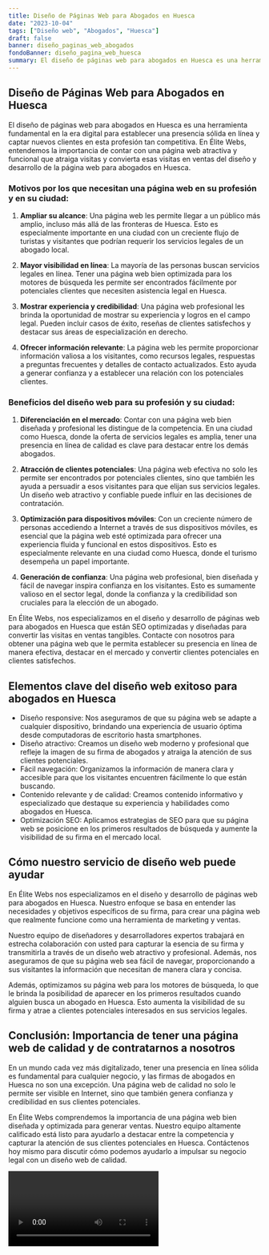 ```yaml
---
title: Diseño de Páginas Web para Abogados en Huesca
date: "2023-10-04"
tags: ["Diseño web", "Abogados", "Huesca"]
draft: false
banner: diseño_paginas_web_abogados
fondoBanner: diseño_pagina_web_huesca
summary: El diseño de páginas web para abogados en Huesca es una herramienta fundamental en la era digital para establecer una presencia sólida en línea y captar nuevos clientes en esta profesión tan competitiva. En Élite Webs, entendemos la importancia de contar con una página web atractiva y funcional que atraiga visitas y convierta esas visitas en ventas del diseño y desarrollo de la página web para abogados en Huesca.
---
```



## Diseño de Páginas Web para Abogados en Huesca

El diseño de páginas web para abogados en Huesca es una herramienta fundamental en la era digital para establecer una presencia sólida en línea y captar nuevos clientes en esta profesión tan competitiva. En Élite Webs, entendemos la importancia de contar con una página web atractiva y funcional que atraiga visitas y convierta esas visitas en ventas del diseño y desarrollo de la página web para abogados en Huesca.

### Motivos por los que necesitan una página web en su profesión y en su ciudad:

1. **Ampliar su alcance**: Una página web les permite llegar a un público más amplio, incluso más allá de las fronteras de Huesca. Esto es especialmente importante en una ciudad con un creciente flujo de turistas y visitantes que podrían requerir los servicios legales de un abogado local.

2. **Mayor visibilidad en línea**: La mayoría de las personas buscan servicios legales en línea. Tener una página web bien optimizada para los motores de búsqueda les permite ser encontrados fácilmente por potenciales clientes que necesiten asistencia legal en Huesca.

3. **Mostrar experiencia y credibilidad**: Una página web profesional les brinda la oportunidad de mostrar su experiencia y logros en el campo legal. Pueden incluir casos de éxito, reseñas de clientes satisfechos y destacar sus áreas de especialización en derecho.

4. **Ofrecer información relevante**: La página web les permite proporcionar información valiosa a los visitantes, como recursos legales, respuestas a preguntas frecuentes y detalles de contacto actualizados. Esto ayuda a generar confianza y a establecer una relación con los potenciales clientes.

### Beneficios del diseño web para su profesión y su ciudad:

1. **Diferenciación en el mercado**: Contar con una página web bien diseñada y profesional les distingue de la competencia. En una ciudad como Huesca, donde la oferta de servicios legales es amplia, tener una presencia en línea de calidad es clave para destacar entre los demás abogados.

2. **Atracción de clientes potenciales**: Una página web efectiva no solo les permite ser encontrados por potenciales clientes, sino que también les ayuda a persuadir a esos visitantes para que elijan sus servicios legales. Un diseño web atractivo y confiable puede influir en las decisiones de contratación.

3. **Optimización para dispositivos móviles**: Con un creciente número de personas accediendo a Internet a través de sus dispositivos móviles, es esencial que la página web esté optimizada para ofrecer una experiencia fluida y funcional en estos dispositivos. Esto es especialmente relevante en una ciudad como Huesca, donde el turismo desempeña un papel importante.

4. **Generación de confianza**: Una página web profesional, bien diseñada y fácil de navegar inspira confianza en los visitantes. Esto es sumamente valioso en el sector legal, donde la confianza y la credibilidad son cruciales para la elección de un abogado.

En Élite Webs, nos especializamos en el diseño y desarrollo de páginas web para abogados en Huesca que están SEO optimizadas y diseñadas para convertir las visitas en ventas tangibles. Contacte con nosotros para obtener una página web que le permita establecer su presencia en línea de manera efectiva, destacar en el mercado y convertir clientes potenciales en clientes satisfechos.

<GifSeo />

<Cta />

## Elementos clave del diseño web exitoso para abogados en Huesca

- Diseño responsive: Nos aseguramos de que su página web se adapte a cualquier dispositivo, brindando una experiencia de usuario óptima desde computadoras de escritorio hasta smartphones.
- Diseño atractivo: Creamos un diseño web moderno y profesional que refleje la imagen de su firma de abogados y atraiga la atención de sus clientes potenciales.
- Fácil navegación: Organizamos la información de manera clara y accesible para que los visitantes encuentren fácilmente lo que están buscando.
- Contenido relevante y de calidad: Creamos contenido informativo y especializado que destaque su experiencia y habilidades como abogados en Huesca.
- Optimización SEO: Aplicamos estrategias de SEO para que su página web se posicione en los primeros resultados de búsqueda y aumente la visibilidad de su firma en el mercado local.

## Cómo nuestro servicio de diseño web puede ayudar

En Élite Webs nos especializamos en el diseño y desarrollo de páginas web para abogados en Huesca. Nuestro enfoque se basa en entender las necesidades y objetivos específicos de su firma, para crear una página web que realmente funcione como una herramienta de marketing y ventas.

Nuestro equipo de diseñadores y desarrolladores expertos trabajará en estrecha colaboración con usted para capturar la esencia de su firma y transmitirla a través de un diseño web atractivo y profesional. Además, nos aseguramos de que su página web sea fácil de navegar, proporcionando a sus visitantes la información que necesitan de manera clara y concisa.

Además, optimizamos su página web para los motores de búsqueda, lo que le brinda la posibilidad de aparecer en los primeros resultados cuando alguien busca un abogado en Huesca. Esto aumenta la visibilidad de su firma y atrae a clientes potenciales interesados en sus servicios legales.

## Conclusión: Importancia de tener una página web de calidad y de contratarnos a nosotros

En un mundo cada vez más digitalizado, tener una presencia en línea sólida es fundamental para cualquier negocio, y las firmas de abogados en Huesca no son una excepción. Una página web de calidad no solo le permite ser visible en Internet, sino que también genera confianza y credibilidad en sus clientes potenciales.

En Élite Webs comprendemos la importancia de una página web bien diseñada y optimizada para generar ventas. Nuestro equipo altamente calificado está listo para ayudarlo a destacar entre la competencia y capturar la atención de sus clientes potenciales en Huesca. Contáctenos hoy mismo para discutir cómo podemos ayudarlo a impulsar su negocio legal con un diseño web de calidad.

<Video />

<CtaBot job="Abogados" city="Huesca" />

<Gmaps query="Huesca+españa+maps" />

